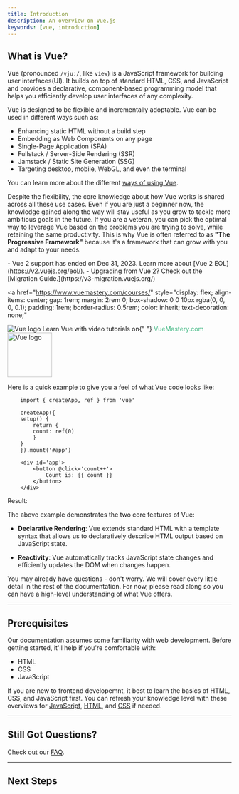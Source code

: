 ```yaml
---
title: Introduction
description: An overview on Vue.js
keywords: [vue, introduction]
---
```



## What is Vue?

Vue (pronounced `/vjuː/`, like `view`) is a JavaScript framework for building user interfaces(UI). It builds on top of standard HTML, CSS, and JavaScript and provides a declarative, component-based programming model that helps you efficiently develop user interfaces of any complexity.

Vue is designed to be flexible and incrementally adoptable. Vue can be used in different ways such as:

- Enhancing static HTML without a build step
- Embedding as Web Components on any page
- Single-Page Application (SPA)
- Fullstack / Server-Side Rendering (SSR)
- Jamstack / Static Site Generation (SSG)
- Targeting desktop, mobile, WebGL, and even the terminal

You can learn more about the different [ways of using Vue](/extra-topics/ways-of-use).

Despite the flexibility, the core knowledge about how Vue works is shared across all these use cases. 
Even if you are just a beginner now, the knowledge gained along the way will stay useful as you grow to tackle more ambitious goals in the future. 
If you are a veteran, you can pick the optimal way to leverage Vue based on the problems you are trying to solve, while retaining the same productivity. 
This is why Vue is often referred to as **"The Progressive Framework"** because it's a framework that can grow with you and adapt to your needs.

<Aside type="note" title="You are reading the documentation for Vue 3!">
  - Vue 2 support has ended on Dec 31, 2023. Learn more about [Vue 2
  EOL](https://v2.vuejs.org/eol/). - Upgrading from Vue 2? Check out the
  [Migration Guide.](https://v3-migration.vuejs.org/)
</Aside>

<a
  href="https://www.vuemastery.com/courses/"
  style="display: flex; align-items: center; gap: 1rem; margin: 2rem 0; box-shadow: 0 0 10px rgba(0, 0, 0, 0.1); padding: 1rem; border-radius: 0.5rem; color: inherit; text-decoration: none;"
>
  <img src="/vuemastery-graphical-link-96x56.png" alt="Vue logo" />
  <span>
    Learn Vue with video tutorials on{" "}
    <span style="color: #41b883;">VueMastery.com</span>
  </span>
  <img src="/vue-mastery-logo.png" alt="Vue logo" width="100px" />
</a>

Here is a quick example to give you a feel of what Vue code looks like:

```vue
    import { createApp, ref } from 'vue'

    createApp({
    setup() {
        return {
        count: ref(0)
        }
    }
    }).mount('#app')

    <div id='app'>
        <button @click='count++'>
            Count is: {{ count }}
        </button>
    </div>
```

Result:

<Counter client:load />

The above example demonstrates the two core features of Vue:

- **Declarative Rendering**: Vue extends standard HTML with a template syntax that allows us to declaratively describe HTML output based on JavaScript state.

- **Reactivity**: Vue automatically tracks JavaScript state changes and efficiently updates the DOM when changes happen.

You may already have questions - don't worry. We will cover every little detail in the rest of the documentation. For now, please read along so you can have a high-level understanding of what Vue offers.


---
## Prerequisites
Our documentation assumes some familiarity with web development. Before getting started, it'll help if you're comfortable with:
- HTML
- CSS
- JavaScript

If you are new to frontend developemnt, it best to learn the basics of HTML, CSS, and JavaScript first. You can refresh your knowledge level with these overviews for [JavaScript](https://developer.mozilla.org/en-US/docs/Web/JavaScript), [HTML](https://developer.mozilla.org/en-US/docs/Web/HTML), and [CSS](https://developer.mozilla.org/en-US/docs/Web/CSS) if needed.

---


## Still Got Questions?​

Check out our [FAQ](https://vuejs.org/about/faq.html).

---

## Next Steps


<CardGrid stagger>
  <LinkCard
    title="Try this Tutorial"
    description="For those who prefer learning things hands-on."
    href="https://vuejs.org/tutorial/"
  ></LinkCard>
  <LinkCard
    title="Read the Guide"
    description="This guide walks you through every aspect of the framework in full detail."
    href="/guides/quick-start"
  ></LinkCard>
  <LinkCard
    title="Check out Examples"
    description="Explore examples of core features and common UI tasks."
    href="https://vuejs.org/examples/"
  ></LinkCard>
</CardGrid>
